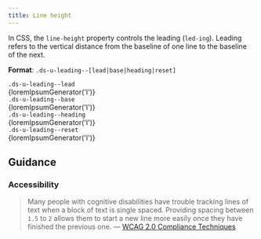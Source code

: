 ```yaml
---
title: Line height
---
```



In CSS, the `line-height` property controls the leading (`led-ing`). Leading refers to the vertical distance from the baseline of one line to the baseline of the next.

**Format**: `.ds-u-leading--[lead|base|heading|reset]`

<EmbeddedExample>
  <section class="example-list">
    <article>
      <code class="ds-u-margin-bottom--1">.ds-u-leading--lead</code>
      <div class="ds-u-leading--lead">{loremIpsumGenerator('l')}</div>
    </article>
    <article>
      <code class="ds-u-margin-bottom--1">.ds-u-leading--base</code>
      <div class="ds-u-leading--base">{loremIpsumGenerator('l')}</div>
    </article>
    <article>
      <code class="ds-u-margin-bottom--1">.ds-u-leading--heading</code>
      <div class="ds-u-leading--heading">{loremIpsumGenerator('l')}</div>
    </article>
    <article>
      <code class="ds-u-margin-bottom--1">.ds-u-leading--reset</code>
      <div class="ds-u-leading--reset">{loremIpsumGenerator('l')}</div>
    </article>
  </section>
</EmbeddedExample>

## Guidance

### Accessibility

> Many people with cognitive disabilities have trouble tracking lines of text when a block of text is single spaced. Providing spacing between `1.5` to `2` allows them to start a new line more easily once they have finished the previous one. &mdash; [WCAG 2.0 Compliance Techniques](https://www.w3.org/TR/WCAG20-TECHS/C21.html)
